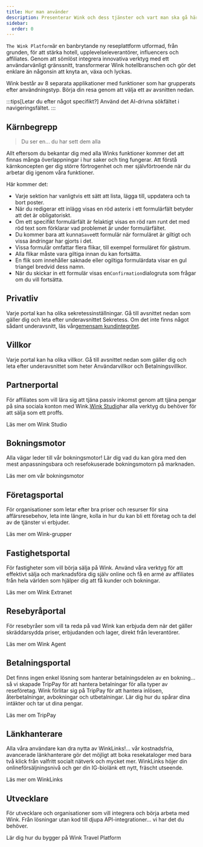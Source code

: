 ```yaml
---
title: Hur man använder
description: Presenterar Wink och dess tjänster och vart man ska gå härnäst.
sidebar:
  order: 0
---
```


`The Wink Platform`är en banbrytande ny reseplattform utformad, från grunden, för att stärka hotell, upplevelseleverantörer, influencers och affiliates. Genom att sömlöst integrera innovativa verktyg med ett användarvänligt gränssnitt, transformerar Wink hotellbranschen och gör det enklare än någonsin att knyta an, växa och lyckas.

Wink består av 8 separata applikationer med funktioner som har grupperats efter användningstyp.
Börja din resa genom att välja ett av avsnitten nedan.

:::tips\[Letar du efter något specifikt?]
Använd det AI-drivna sökfältet i navigeringsfältet.
:::

## Kärnbegrepp

> Du ser en... du har sett dem alla

Allt eftersom du bekantar dig med alla Winks funktioner kommer det att finnas många överlappningar i hur saker och ting fungerar.
Att förstå kärnkoncepten ger dig större förtrogenhet och mer självförtroende när du arbetar dig igenom våra funktioner.

Här kommer det:

* Varje sektion har vanligtvis ett sätt att lista, lägga till, uppdatera och ta bort poster.
* När du redigerar ett inlägg visas en röd asterix<Badge text="*" variant="danger" size="large" />
  i ett formulärfält betyder att det är obligatoriskt.
* Om ett specifikt formulärfält är felaktigt visas en röd ram runt det med röd text som förklarar vad problemet är under formulärfältet.
* Du kommer bara att kunna`Save`ett formulär när formuläret är giltigt och vissa ändringar har gjorts i det.
* Vissa formulär omfattar flera flikar, till exempel formuläret för gästrum.
* Alla flikar måste vara giltiga innan du kan fortsätta.
* En flik som innehåller saknade eller ogiltiga formulärdata visar en gul triangel<Badge text="⚠️" variant="caution" size="large" />
  bredvid dess namn.
* När du skickar in ett formulär visas en`Confirmation`dialogruta som frågar om du vill fortsätta.

## Privatliv

Varje portal kan ha olika sekretessinställningar. Gå till avsnittet nedan som gäller dig och leta efter underavsnittet Sekretess. Om det inte finns något sådant underavsnitt, läs vår[gemensam kundintegritet](/booking-engine/privacy).

## Villkor

Varje portal kan ha olika villkor. Gå till avsnittet nedan som gäller dig och leta efter underavsnittet som heter Användarvillkor och Betalningsvillkor.

## Partnerportal

För affiliates som vill lära sig att tjäna passiv inkomst genom att tjäna pengar på sina sociala konton med Wink.[Wink Studio](https://studio.wink.travel)har alla verktyg du behöver för att sälja som ett proffs.

<LinkButton href="/studio/what-is-studio">
  Läs mer om Wink Studio
</LinkButton>


## Bokningsmotor

Alla vägar leder till vår bokningsmotor! Lär dig vad du kan göra med den mest anpassningsbara och resefokuserade bokningsmotorn på marknaden.

<LinkButton href="/booking-engine/in-a-nutshell">
  Läs mer om vår bokningsmotor
</LinkButton>


## Företagsportal

För organisationer som letar efter bra priser och resurser för sina affärsresebehov, leta inte längre, kolla in hur du kan bli ett företag och ta del av de tjänster vi erbjuder.

<LinkButton href="/corporate/what-is-group">
  Läs mer om Wink-grupper
</LinkButton>


## Fastighetsportal

För fastigheter som vill börja sälja på Wink. Använd våra verktyg för att effektivt sälja och marknadsföra dig själv online och få en armé av affiliates från hela världen som hjälper dig att få kunder och bokningar.

<LinkButton href="/extranet/what-is-extranet">
  Läs mer om Wink Extranet
</LinkButton>


## Resebyråportal

För resebyråer som vill ta reda på vad Wink kan erbjuda dem när det gäller skräddarsydda priser, erbjudanden och lager, direkt från leverantörer.

<LinkButton href="/travel-agent/what-is-agent">
  Läs mer om Wink Agent
</LinkButton>


## Betalningsportal

Det finns ingen enkel lösning som hanterar betalningsdelen av en bokning... så vi skapade TripPay för att hantera betalningar för alla typer av reseföretag. Wink förlitar sig på TripPay för att hantera inlösen, återbetalningar, avbokningar och utbetalningar.
Lär dig hur du spårar dina intäkter och tar ut dina pengar.

<LinkButton href="/payment/what-is-trip-pay">
  Läs mer om TripPay
</LinkButton>


## Länkhanterare

Alla våra användare kan dra nytta av WinkLinks!... vår kostnadsfria, avancerade länkhanterare gör det möjligt att boka resekataloger med bara två klick från valfritt socialt nätverk och mycket mer.
WinkLinks höjer din onlineförsäljningsnivå och ger din IG-biolänk ett nytt, fräscht utseende.

<LinkButton href="/link-manager/wink-links">
  Läs mer om WinkLinks
</LinkButton>


## Utvecklare

För utvecklare och organisationer som vill integrera och börja arbeta med Wink. Från lösningar utan kod till djupa API-integrationer... vi har det du behöver.

<LinkButton href="/developers/build-on-wink">
  Lär dig hur du bygger på Wink Travel Platform
</LinkButton>

